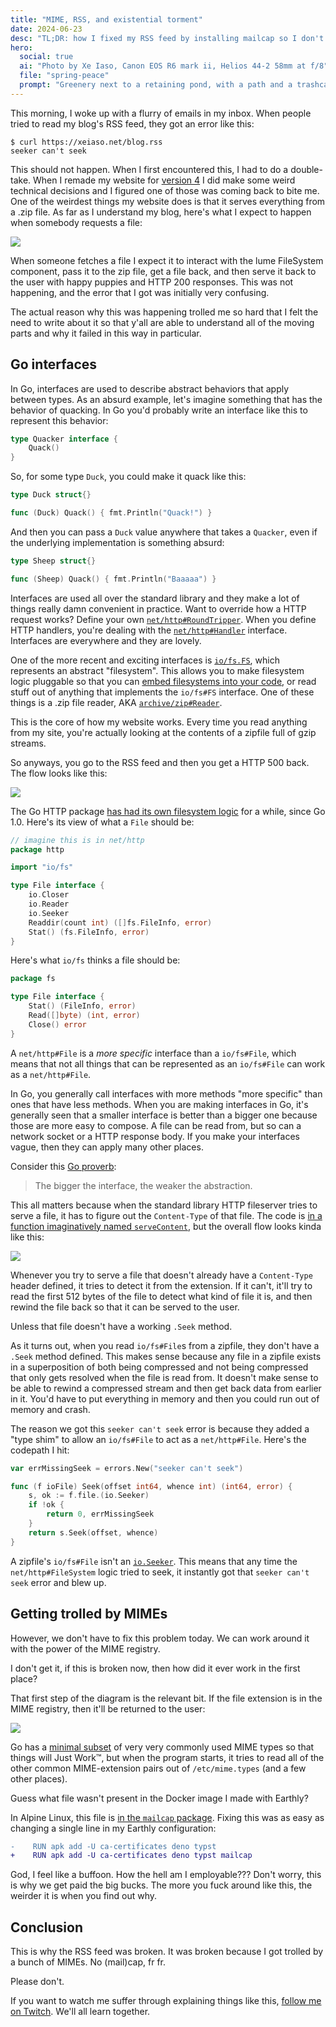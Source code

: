 ```yaml
---
title: "MIME, RSS, and existential torment"
date: 2024-06-23
desc: "TL;DR: how I fixed my RSS feed by installing mailcap so I don't get tormented by mimes"
hero:
  social: true
  ai: "Photo by Xe Iaso, Canon EOS R6 mark ii, Helios 44-2 58mm at f/8"
  file: "spring-peace"
  prompt: "Greenery next to a retaining pond, with a path and a trashcan. The sky is reflecting off of the water."
---
```


This morning, I woke up with a flurry of emails in my inbox. When people tried to read my blog's RSS feed, they got an error like this:

```
$ curl https://xeiaso.net/blog.rss
seeker can't seek
```

This should not happen. When I first encountered this, I had to do a double-take. When I remade my website for [version 4](/blog/xesite-v4/) I did make some weird technical decisions and I figured one of those was coming back to bite me. One of the weirdest things my website does is that it serves everything from a .zip file. As far as I understand my blog, here's what I expect to happen when somebody requests a file:

![](/static/blog/fixing-rss-mailcap/how-it-should-work.excalidraw.svg)

When someone fetches a file I expect it to interact with the lume FileSystem component, pass it to the zip file, get a file back, and then serve it back to the user with happy puppies and HTTP 200 responses. This was not happening, and the error that I got was initially very confusing.

The actual reason why this was happening trolled me so hard that I felt the need to write about it so that y'all are able to understand all of the moving parts and why it failed in this way in particular.

## Go interfaces

In Go, interfaces are used to describe abstract behaviors that apply between types. As an absurd example, let's imagine something that has the behavior of quacking. In Go you'd probably write an interface like this to represent this behavior:

```go
type Quacker interface {
    Quack()
}
```

So, for some type `Duck`, you could make it quack like this:

```go
type Duck struct{}

func (Duck) Quack() { fmt.Println("Quack!") }
```

And then you can pass a `Duck` value anywhere that takes a `Quacker`, even if the underlying implementation is something absurd:

```go
type Sheep struct{}

func (Sheep) Quack() { fmt.Println("Baaaaa") }
```

Interfaces are used all over the standard library and they make a lot of things really damn convenient in practice. Want to override how a HTTP request works? Define your own [`net/http#RoundTripper`](https://pkg.go.dev/net/http#RoundTripper). When you define HTTP handlers, you're dealing with the [`net/http#Handler`](https://pkg.go.dev/net/http#Handler) interface. Interfaces are everywhere and they are lovely.

One of the more recent and exciting interfaces is [`io/fs.FS`](https://pkg.go.dev/io/fs#FS), which represents an abstract "filesystem". This allows you to make filesystem logic pluggable so that you can [embed filesystems into your code](https://pkg.go.dev/embed#hdr-File_Systems), or read stuff out of anything that implements the `io/fs#FS` interface. One of these things is a .zip file reader, AKA [`archive/zip#Reader`](https://pkg.go.dev/archive/zip#Reader).

This is the core of how my website works. Every time you read anything from my site, you're actually looking at the contents of a zipfile full of gzip streams.

So anyways, you go to the RSS feed and then you get a HTTP 500 back. The flow looks like this:

![](/static/blog/fixing-rss-mailcap/how-it-broke.excalidraw.svg)

The Go HTTP package [has had its own filesystem logic](https://pkg.go.dev/net/http#FileSystem) for a while, since Go 1.0. Here's its view of what a `File` should be:

```go
// imagine this is in net/http
package http

import "io/fs"

type File interface {
	io.Closer
	io.Reader
	io.Seeker
	Readdir(count int) ([]fs.FileInfo, error)
	Stat() (fs.FileInfo, error)
}
```

Here's what `io/fs` thinks a file should be:

```go
package fs

type File interface {
	Stat() (FileInfo, error)
	Read([]byte) (int, error)
	Close() error
}
```

A `net/http#File` is a _more specific_ interface than a `io/fs#File`, which means that not all things that can be represented as an `io/fs#File` can work as a `net/http#File`.

<Conv name="Mara" mood="hacker">
In Go, you generally call interfaces with more methods "more specific" than ones that have less methods. When you are making interfaces in Go, it's generally seen that a smaller interface is better than a bigger one because those are more easy to compose. A file can be read from, but so can a network socket or a HTTP response body. If you make your interfaces vague, then they can apply many other places.

Consider this [Go proverb](https://go-proverbs.github.io/):

<BlockQuote>
The bigger the interface, the weaker the abstraction.
</BlockQuote>
</Conv>

This all matters because when the standard library HTTP fileserver tries to serve a file, it has to figure out the `Content-Type` of that file. The code is [in a function imaginatively named `serveContent`](https://github.com/golang/go/blob/2073b35e07ce9cea47ee1fbe763b304d2371954f/src/net/http/fs.go#L242-L254), but the overall flow looks kinda like this:

![](/static/blog/fixing-rss-mailcap/serveContent-flow.excalidraw.svg)

Whenever you try to serve a file that doesn't already have a `Content-Type` header defined, it tries to detect it from the extension. If it can't, it'll try to read the first 512 bytes of the file to detect what kind of file it is, and then rewind the file back so that it can be served to the user.

Unless that file doesn't have a working `.Seek` method.

As it turns out, when you read `io/fs#File`s from a zipfile, they don't have a `.Seek` method defined. This makes sense because any file in a zipfile exists in a superposition of both being compressed and not being compressed that only gets resolved when the file is read from. It doesn't make sense to be able to rewind a compressed stream and then get back data from earlier in it. You'd have to put everything in memory and then you could run out of memory and crash.

The reason we got this `seeker can't seek` error is because they added a "type shim" to allow an `io/fs#File` to act as a `net/http#File`. Here's the codepath I hit:

```go
var errMissingSeek = errors.New("seeker can't seek")

func (f ioFile) Seek(offset int64, whence int) (int64, error) {
	s, ok := f.file.(io.Seeker)
	if !ok {
		return 0, errMissingSeek
	}
	return s.Seek(offset, whence)
}
```

A zipfile's `io/fs#File` isn't an [`io.Seeker`](https://pkg.go.dev/io#Seeker). This means that any time the `net/http#FileSystem` logic tried to seek, it instantly got that `seeker can't seek` error and blew up.

## Getting trolled by MIMEs

However, we don't have to fix this problem today. We can work around it with the power of the MIME registry.

<Conv name="Aoi" mood="wut">
  I don't get it, if this is broken now, then how did it ever work in the first
  place?
</Conv>

That first step of the diagram is the relevant bit. If the file extension is in the MIME registry, then it'll be returned to the user:

![](/static/blog/fixing-rss-mailcap/mime-registry.excalidraw.svg)

Go has a [minimal subset](https://github.com/golang/go/blob/2073b35e07ce9cea47ee1fbe763b304d2371954f/src/mime/type.go#L60-L77) of very very commonly used MIME types so that things will Just Work™️, but when the program starts, it tries to read all of the other common MIME-extension pairs out of `/etc/mime.types` (and a few other places).

Guess what file wasn't present in the Docker image I made with Earthly?

In Alpine Linux, this file is [in the `mailcap` package](https://pkgs.alpinelinux.org/contents?file=mime.types&path=&name=&branch=edge&repo=main&arch=ppc64le). Fixing this was as easy as changing a single line in my Earthly configuration:

```diff
-    RUN apk add -U ca-certificates deno typst
+    RUN apk add -U ca-certificates deno typst mailcap
```

<Conv name="Cadey" mood="coffee">
  God, I feel like a buffoon. How the hell am I employable???
</Conv>
<Conv name="Numa" mood="happy">
  Don't worry, this is why we get paid the big bucks. The more you fuck around
  like this, the weirder it is when you find out why.
</Conv>

## Conclusion

This is why the RSS feed was broken. It was broken because I got trolled by a bunch of MIMEs. No (mail)cap, fr fr.

<Conv name="Aoi" mood="coffee">
  Please don't.
</Conv>

If you want to watch me suffer through explaining things like this, [follow me on Twitch](https://twitch.tv/princessxen). We'll all learn together.
